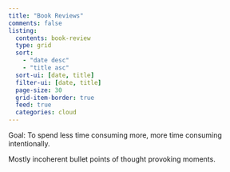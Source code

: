 ```yaml
---
title: "Book Reviews"
comments: false
listing:
  contents: book-review
  type: grid
  sort: 
    - "date desc"
    - "title asc"
  sort-ui: [date, title]
  filter-ui: [date, title]
  page-size: 30
  grid-item-border: true
  feed: true
  categories: cloud
---
```


Goal: To spend less time consuming more, more time consuming intentionally.

Mostly incoherent bullet points of thought provoking moments.